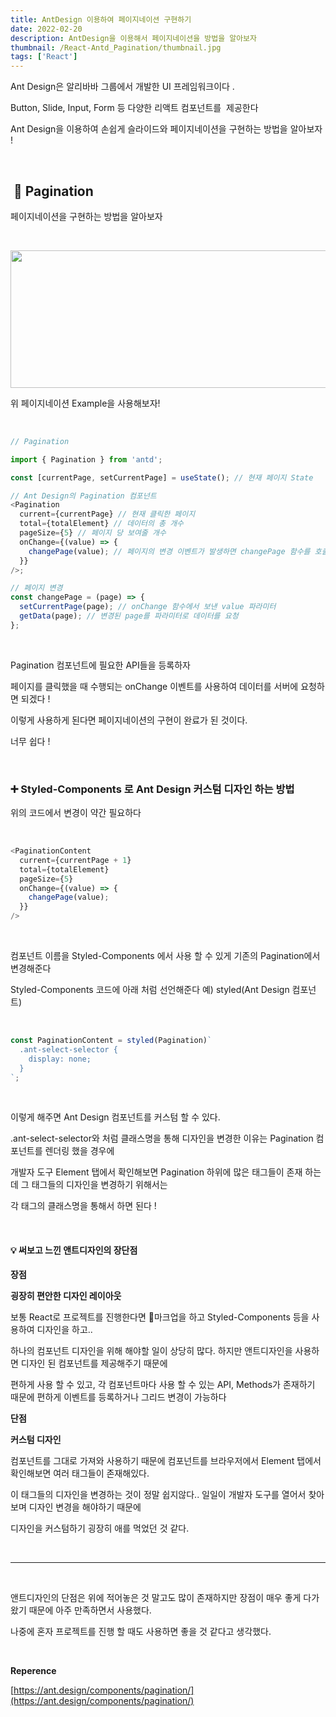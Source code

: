 ```yaml
---
title: AntDesign 이용하여 페이지네이션 구현하기
date: 2022-02-20
description: AntDesign을 이용해서 페이지네이션을 방법을 알아보자
thumbnail: /React-Antd_Pagination/thumbnail.jpg
tags: ['React']
---
```


Ant Design은 알리바바 그룹에서 개발한 UI 프레임워크이다 .

Button, Slide, Input, Form 등 다양한 리액트 컴포넌트를  제공한다

Ant Design을 이용하여 손쉽게 슬라이드와 페이지네이션을 구현하는 방법을 알아보자 !

<br />

##  📄 Pagination

페이지네이션을 구현하는 방법을 알아보자

<br />

<p align="center">
  <img src="/React-Antd_Pagination/pagination.jpg" width="600" height="220" />
</p>

위 페이지네이션 Example을 사용해보자!

<br />

```typescript
// Pagination

import { Pagination } from 'antd';

const [currentPage, setCurrentPage] = useState(); // 현재 페이지 State

// Ant Design의 Pagination 컴포넌트
<Pagination
  current={currentPage} // 현재 클릭한 페이지
  total={totalElement} // 데이터의 총 개수
  pageSize={5} // 페이지 당 보여줄 개수
  onChange={(value) => {
    changePage(value); // 페이지의 변경 이벤트가 발생하면 changePage 함수를 호출
  }}
/>;

// 페이지 변경
const changePage = (page) => {
  setCurrentPage(page); // onChange 함수에서 보낸 value 파라미터
  getData(page); // 변경된 page를 파라미터로 데이터를 요청
};
```

<br />

Pagination 컴포넌트에 필요한 API들을 등록하자

페이지를 클릭했을 때 수행되는 onChange 이벤트를 사용하여 데이터를 서버에 요청하면 되겠다 !

이렇게 사용하게 된다면 페이지네이션의 구현이 완료가 된 것이다.

너무 쉽다 !

<br />

### ➕ Styled-Components 로 Ant Design 커스텀 디자인 하는 방법 

위의 코드에서 변경이 약간 필요하다

<br />

```typescript
<PaginationContent
  current={currentPage + 1}
  total={totalElement}
  pageSize={5}
  onChange={(value) => {
    changePage(value);
  }}
/>
```

<br />

컴포넌트 이름을 Styled-Components 에서 사용 할 수 있게 기존의 Pagination에서 변경해준다

Styled-Components 코드에 아래 처럼 선언해준다 예) styled(Ant Design 컴포넌트)

<br />

```typescript
const PaginationContent = styled(Pagination)`
  .ant-select-selector {
    display: none;
  }
`;
```

<br />

이렇게 해주면 Ant Design 컴포넌트를 커스텀 할 수 있다.

.ant-select-selector와 처럼 클래스명을 통해 디자인을 변경한 이유는 Pagination 컴포넌트를 렌더링 했을 경우에

개발자 도구 Element 탭에서 확인해보면 Pagination 하위에 많은 태그들이 존재 하는데 그 태그들의 디자인을 변경하기 위해서는

각 태그의 클래스명을 통해서 하면 된다 !

<br />

#### 💡 써보고 느낀 앤트디자인의 장단점

**장점**

**굉장히 편안한 디자인 레이아웃**

보통 React로 프로젝트를 진행한다면 마크업을 하고 Styled-Components 등을 사용하여 디자인을 하고..

하나의 컴포넌트 디자인을 위해 해야할 일이 상당히 많다. 하지만 앤트디자인을 사용하면 디자인 된 컴포넌트를 제공해주기 때문에

편하게 사용 할 수 있고, 각 컴포넌트마다 사용 할 수 있는 API, Methods가 존재하기 때문에 편하게 이벤트를 등록하거나 그리드 변경이 가능하다

**단점**

**커스텀 디자인**

컴포넌트를 그대로 가져와 사용하기 때문에 컴포넌트를 브라우저에서 Element 탭에서 확인해보면 여러 태그들이 존재해있다.

이 태그들의 디자인을 변경하는 것이 정말 쉽지않다.. 일일이 개발자 도구를 열어서 찾아 보며 디자인 변경을 해야하기 때문에

디자인을 커스텀하기 굉장히 애를 먹었던 것 같다.

<br />

---

<br />

앤트디자인의 단점은 위에 적어놓은 것 말고도 많이 존재하지만 장점이 매우 좋게 다가왔기 때문에 아주 만족하면서 사용했다.

나중에 혼자 프로젝트를 진행 할 때도 사용하면 좋을 것 같다고 생각했다.

<br />

**Reperence**

[https://ant.design/components/pagination/](https://ant.design/components/pagination/)
